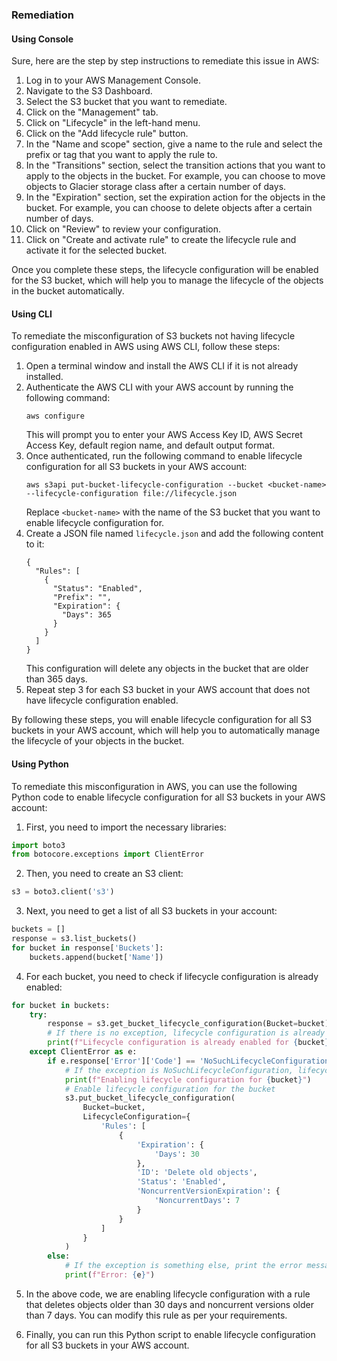 ### Remediation

#### Using Console

Sure, here are the step by step instructions to remediate this issue in AWS:

1. Log in to your AWS Management Console.
2. Navigate to the S3 Dashboard.
3. Select the S3 bucket that you want to remediate.
4. Click on the "Management" tab.
5. Click on "Lifecycle" in the left-hand menu.
6. Click on the "Add lifecycle rule" button.
7. In the "Name and scope" section, give a name to the rule and select the prefix or tag that you want to apply the rule to.
8. In the "Transitions" section, select the transition actions that you want to apply to the objects in the bucket. For example, you can choose to move objects to Glacier storage class after a certain number of days.
9. In the "Expiration" section, set the expiration action for the objects in the bucket. For example, you can choose to delete objects after a certain number of days.
10. Click on "Review" to review your configuration.
11. Click on "Create and activate rule" to create the lifecycle rule and activate it for the selected bucket.

Once you complete these steps, the lifecycle configuration will be enabled for the S3 bucket, which will help you to manage the lifecycle of the objects in the bucket automatically.

#### Using CLI

To remediate the misconfiguration of S3 buckets not having lifecycle configuration enabled in AWS using AWS CLI, follow these steps:

1. Open a terminal window and install the AWS CLI if it is not already installed.
2. Authenticate the AWS CLI with your AWS account by running the following command:
   ```
   aws configure
   ```
   This will prompt you to enter your AWS Access Key ID, AWS Secret Access Key, default region name, and default output format.
3. Once authenticated, run the following command to enable lifecycle configuration for all S3 buckets in your AWS account:
   ```
   aws s3api put-bucket-lifecycle-configuration --bucket <bucket-name> --lifecycle-configuration file://lifecycle.json
   ```
   Replace `<bucket-name>` with the name of the S3 bucket that you want to enable lifecycle configuration for.
4. Create a JSON file named `lifecycle.json` and add the following content to it:
   ```
   {
     "Rules": [
       {
         "Status": "Enabled",
         "Prefix": "",
         "Expiration": {
           "Days": 365
         }
       }
     ]
   }
   ```
   This configuration will delete any objects in the bucket that are older than 365 days.
5. Repeat step 3 for each S3 bucket in your AWS account that does not have lifecycle configuration enabled.

By following these steps, you will enable lifecycle configuration for all S3 buckets in your AWS account, which will help you to automatically manage the lifecycle of your objects in the bucket.

#### Using Python

To remediate this misconfiguration in AWS, you can use the following Python code to enable lifecycle configuration for all S3 buckets in your AWS account:

1. First, you need to import the necessary libraries:

```python
import boto3
from botocore.exceptions import ClientError
```

2. Then, you need to create an S3 client:

```python
s3 = boto3.client('s3')
```

3. Next, you need to get a list of all S3 buckets in your account:

```python
buckets = []
response = s3.list_buckets()
for bucket in response['Buckets']:
    buckets.append(bucket['Name'])
```

4. For each bucket, you need to check if lifecycle configuration is already enabled:

```python
for bucket in buckets:
    try:
        response = s3.get_bucket_lifecycle_configuration(Bucket=bucket)
        # If there is no exception, lifecycle configuration is already enabled
        print(f"Lifecycle configuration is already enabled for {bucket}")
    except ClientError as e:
        if e.response['Error']['Code'] == 'NoSuchLifecycleConfiguration':
            # If the exception is NoSuchLifecycleConfiguration, lifecycle configuration is not enabled
            print(f"Enabling lifecycle configuration for {bucket}")
            # Enable lifecycle configuration for the bucket
            s3.put_bucket_lifecycle_configuration(
                Bucket=bucket,
                LifecycleConfiguration={
                    'Rules': [
                        {
                            'Expiration': {
                                'Days': 30
                            },
                            'ID': 'Delete old objects',
                            'Status': 'Enabled',
                            'NoncurrentVersionExpiration': {
                                'NoncurrentDays': 7
                            }
                        }
                    ]
                }
            )
        else:
            # If the exception is something else, print the error message
            print(f"Error: {e}")
```

5. In the above code, we are enabling lifecycle configuration with a rule that deletes objects older than 30 days and noncurrent versions older than 7 days. You can modify this rule as per your requirements.

6. Finally, you can run this Python script to enable lifecycle configuration for all S3 buckets in your AWS account.


